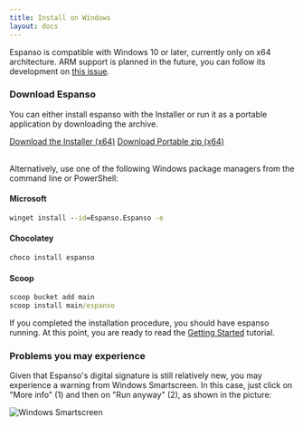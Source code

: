 ```yaml
---
title: Install on Windows
layout: docs
---
```

Espanso is compatible with Windows 10 or later, currently only on x64 architecture. ARM support is planned in the future, you can follow its development on [this issue](https://github.com/espanso/espanso/issues/290).

### Download Espanso

You can either install espanso with the Installer or run it as a portable application by downloading the archive.


<div className="">
<a className="btn btn-lg mybtn mb-4" href={getStableDownloadLink("WIN_INSTALLER_DOWNLOAD_URL")} role="button">Download the Installer (x64)</a>
<a className="btn btn-lg mybtn mb-4" href={getStableDownloadLink("WIN_PORTABLE_DOWNLOAD_URL")} role="button">Download Portable zip (x64)</a>
</div><br>

Alternatively, use one of the following Windows package managers from the command line or PowerShell:

#### Microsoft
```cmd
winget install --id=Espanso.Espanso -e
```

#### Chocolatey
```cmd
choco install espanso
```

#### Scoop
```cmd
scoop bucket add main
scoop install main/espanso
```
If you completed the installation procedure, you should have espanso running. At this point, you are ready to read the [Getting Started](/docs/get-started/) tutorial.

### Problems you may experience

Given that Espanso's digital signature is still relatively new, you may experience a warning from
Windows Smartscreen. In this case, just click on "More info" (1) and then
on "Run anyway" (2), as shown in the picture:

![Windows Smartscreen](/img/docs/windows-smartscreen.png)